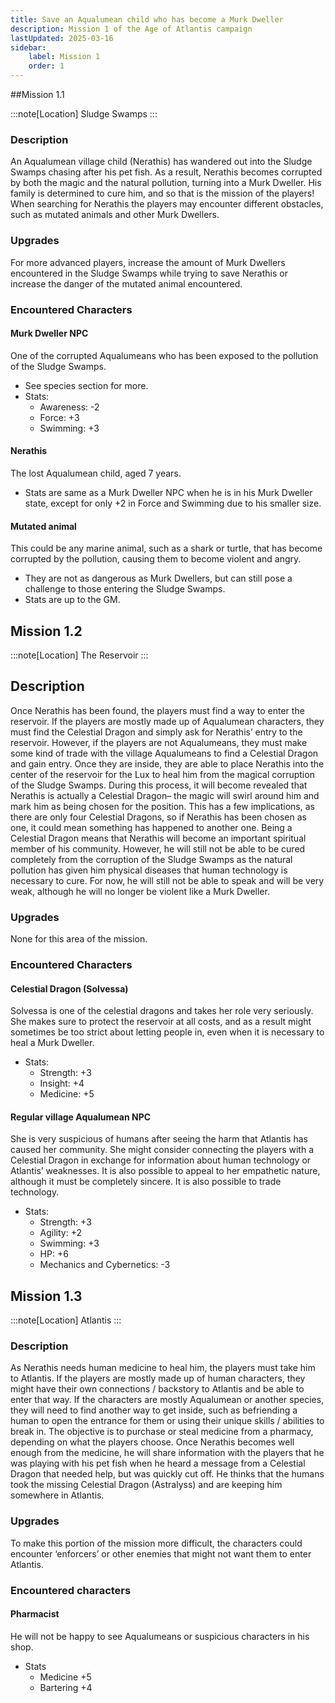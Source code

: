 ```yaml
---
title: Save an Aqualumean child who has become a Murk Dweller
description: Mission 1 of the Age of Atlantis campaign
lastUpdated: 2025-03-16
sidebar:
    label: Mission 1
    order: 1
---
```


##Mission 1.1

:::note[Location] Sludge Swamps :::

### Description

An Aqualumean village child (Nerathis) has wandered out into the Sludge Swamps chasing after his pet fish. As a result, Nerathis becomes corrupted by both the magic and the natural pollution, turning into a Murk Dweller. His family is determined to cure him, and so that is the mission of the players! When searching for Nerathis the players may encounter different obstacles, such as mutated animals and other Murk Dwellers.

### Upgrades

For more advanced players, increase the amount of Murk Dwellers encountered in the Sludge Swamps while trying to save Nerathis or increase the danger of the mutated animal encountered.

### Encountered Characters

#### Murk Dweller NPC
One of the corrupted Aqualumeans who has been exposed to the pollution of the Sludge Swamps.
- See species section for more.
- Stats:
    - Awareness: -2
    - Force: +3
    - Swimming: +3

#### Nerathis
The lost Aqualumean child, aged 7 years.
- Stats are same as a Murk Dweller NPC when he is in his Murk Dweller state, except for only +2 in Force and Swimming due to his smaller size.

#### Mutated animal
This could be any marine animal, such as a shark or turtle, that has become corrupted by the pollution, causing them to become violent and angry.
- They are not as dangerous as Murk Dwellers, but can still pose a challenge to those entering the Sludge Swamps.
- Stats are up to the GM.

## Mission 1.2

:::note[Location] The Reservoir :::

## Description
Once Nerathis has been found, the players must find a way to enter the reservoir. If the players are mostly made up of Aqualumean characters, they must find the Celestial Dragon and simply ask for Nerathis’ entry to the reservoir. However, if the players are not Aqualumeans, they must make some kind of trade with the village Aqualumeans to find a Celestial Dragon and gain entry. Once they are inside, they are able to place Nerathis into the center of the reservoir for the Lux to heal him from the magical corruption of the Sludge Swamps. During this process, it will become revealed that Nerathis is actually a Celestial Dragon– the magic will swirl around him and mark him as being chosen for the position. This has a few implications, as there are only four Celestial Dragons, so if Nerathis has been chosen as one, it could mean something has happened to another one. Being a Celestial Dragon means that Nerathis will become an important spiritual member of his community. However, he will still not be able to be cured completely from the corruption of the Sludge Swamps as the natural pollution has given him physical diseases that human technology is necessary to cure. For now, he will still not be able to speak and will be very weak, although he will no longer be violent like a Murk Dweller.

### Upgrades

None for this area of the mission.

### Encountered Characters

#### Celestial Dragon (Solvessa)
Solvessa is one of the celestial dragons and takes her role very seriously. She makes sure to protect the reservoir at all costs, and as a result might sometimes be too strict about letting people in, even when it is necessary to heal a Murk Dweller.
- Stats:
    - Strength: +3
    - Insight: +4
    - Medicine: +5

#### Regular village Aqualumean NPC
She is very suspicious of humans after seeing the harm that Atlantis has caused her community. She might consider connecting the players with a Celestial Dragon in exchange for information about human technology or Atlantis’ weaknesses. It is also possible to appeal to her empathetic nature, although it must be completely sincere. It is also possible to trade technology.
- Stats:
    - Strength: +3
    - Agility: +2
    - Swimming: +3
    - HP: +6
    - Mechanics and Cybernetics: -3


## Mission 1.3

:::note[Location] Atlantis :::

### Description
As Nerathis needs human medicine to heal him, the players must take him to Atlantis. If the players are mostly made up of human characters, they might have their own connections / backstory to Atlantis and be able to enter that way. If the characters are mostly Aqualumean or another species, they will need to find another way to get inside, such as befriending a human to open the entrance for them or using their unique skills / abilities to break in. The objective is to purchase or steal medicine from a pharmacy, depending on what the players choose. Once Nerathis becomes well enough from the medicine, he will share information with the players that he was playing with his pet fish when he heard a message from a Celestial Dragon that needed help, but was quickly cut off. He thinks that the humans took the missing Celestial Dragon (Astralyss) and are keeping him somewhere in Atlantis.

### Upgrades
To make this portion of the mission more difficult, the characters could encounter ‘enforcers’ or other enemies that might not want them to enter Atlantis.


### Encountered characters
#### Pharmacist
He will not be happy to see Aqualumeans or suspicious characters in his shop. 
- Stats
    - Medicine +5
    - Bartering +4
